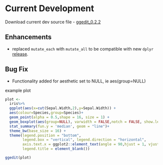 # Current Development 

Download current dev source file
  - [ggedit_0.2.2](https://github.com/metrumresearchgroup/ggedit/blob/master/Miscellaneous/ggedit_0.2.2.tar.gz)

## Enhancements
  - replaced `mutate_each` with `mutate_all` to be compatible with new `dplyr` [release](http://dplyr.tidyverse.org/articles/compatibility.html).

## Bug Fix 

  - Functionality added for aesthetic set to NULL, ie aes(group=NULL)
  
example plot

```r
plot <- 
  iris%>%
  ggplot(aes(x=cut(Sepal.Width,2),y=Sepal.Width)) +
  aes(colour=Species,group=Species)+
  geom_point(alpha = 0.5,shape = 16, size = 1) +
  geom_boxplot(aes(group=NULL), varwidth = FALSE,notch = FALSE, show.legend = TRUE)+
  stat_summary(fun.y = 'median', geom = "line")+
  theme_bw(base_size = 16) +
  theme(legend.position = "bottom",
        legend.box = "vertical", legend.direction = "horizontal",
        axis.text.x = ggplot2::element_text(angle = 90,hjust = 1, vjust = 0.5),
        legend.title = element_blank())

ggedit(plot)
```